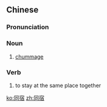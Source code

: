 ==Chinese==
{{zh-forms}}

===Pronunciation===
{{zh-pron
|m=tóngsù
|cat=n,v
}}

===Noun===
{{zh-noun}}

# [[chummage]]

===Verb===
{{zh-verb}}

# to stay at the same place together

[[ko:同宿]]
[[zh:同宿]]